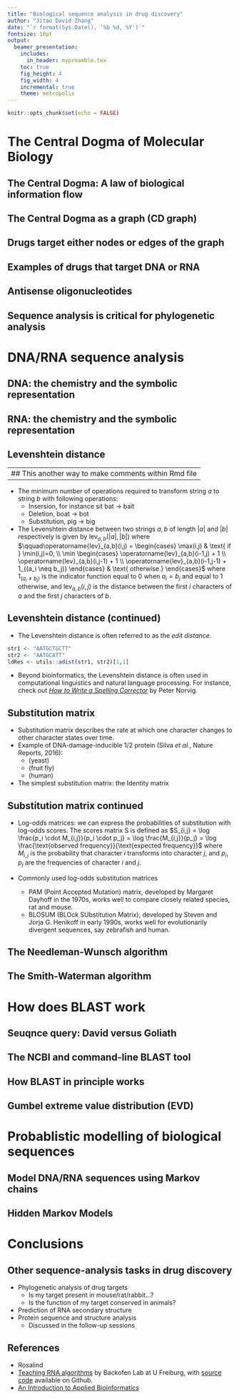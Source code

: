 ```yaml
---
title: "Biological sequence analysis in drug discovery"
author: "Jitao David Zhang"
date: "`r format(Sys.Date(), '%b %d, %Y')`"
fontsize: 10pt
output: 
  beamer_presentation:
    includes:
      in_header: mypreamble.tex
    toc: true
    fig_height: 4
    fig_width: 4
    incremental: true
    theme: metropolis
---
```


```r
knitr::opts_chunk$set(echo = FALSE)
```

# The Central Dogma of Molecular Biology

## The Central Dogma: A law of biological information flow

\takehome{The central dogma describes how biological information flows}

## The Central Dogma as a graph (CD graph)

\takehome{The CD graph view offers insights for drug discovery}

## Drugs target either nodes or edges of the graph

\takehome{Drugs target either nodes or edges of the CD graph}

## Examples of drugs that target DNA or RNA

\takehome{More and more drugs target DNA/RNA of the CD graph}

## Antisense oligonucleotides

\takehome{Sequence analysis allows designing potent and specific ASOs}

## Sequence analysis is critical for phylogenetic analysis

\takehome{Sequence analysis helps us understanding evolution of sequences}

# DNA/RNA sequence analysis

## DNA: the chemistry and the symbolic representation

\takehome{DNA is a string of characters and often form double helixes}

## RNA: the chemistry and the symbolic representation

\takehome{RNA is a string of characters and is often single-stranded}

## Levenshtein distance

<!-- This method was invented in 1965 by the Russian Mathematician Vladimir Levenshtein (1935-2017).  --> 

---
## This another way to make comments within Rmd file
---

- The minimum number of operations required to transform string $a$ to string $b$ with following operations:
    * Insersion, for instance sit $\textrm{bat}~\rightarrow~\textrm{bait}$ 
    * Deletion, \textit{e.g.} $\textrm{boat}~\rightarrow~\textrm{bot}$
    * Substitution, \textit{e.g.} $\textrm{pig}~\rightarrow~\textrm{big}$
- The Levenshtein distance between two strings $a, b$ of length $|a|$ and $|b|$ respectively is given by $\operatorname{lev}_{a,b}(|a|,|b|)$ where
  $\qquad\operatorname{lev}_{a,b}(i,j) = \begin{cases}
    \max(i,j) & \text{ if } \min(i,j)=0, \\
    \min \begin{cases}
            \operatorname{lev}_{a,b}(i-1,j) + 1 \\
            \operatorname{lev}_{a,b}(i,j-1) + 1 \\
            \operatorname{lev}_{a,b}(i-1,j-1) + 1_{(a_i \neq b_j)}
         \end{cases} & \text{ otherwise.}
   \end{cases}$
\newline
where $1_{(a_i \neq b_j)}$ is the indicator function equal to 0 when  $a_i = b_j$ and equal to 1 otherwise, and $\operatorname{lev}_{a,b}(i,j)$ is the distance between the first $i$ characters of $a$ and the first $j$ characters of $b$.

## Levenshtein distance (continued)

- The Levenshtein distance is often referred to as the *edit distance*. 

```r
str1 <- "AATGCTGCTT"
str2 <- "AATGCATT"
ldRes <- utils::adist(str1, str2)[1,1]
```

\exercise{What is the Levenshtein distance between \texttt{`r str1`} and \texttt{`r str2`}?}{`r ldRes`}

- Beyond bioinformatics, the Levenshtein distance is often used in computational linguistics and natural language processing. For instance, check out [*How to Write a Spelling Corrector*](http://norvig.com/spell-correct.html) by Peter Norvig.

\takehome{Levenshtein distance applies to biological sequences}

## Substitution matrix

<!-- use \scalebox in the graphicx package to resize things  --> 

- Substitution matrix describes the rate at which one character changes to other character states over time.
- Example of DNA-damage-inducible 1/2 protein (Silva *et al.*, Nature Reports, 2016): 
    * \texttt{...DTGAQTT...} (yeast)
    * \texttt{...D\textcolor{red}{S}GAQTT...} (fruit fly)
    * \texttt{...D\textcolor{red}{S}GAQ\textcolor{red}{M}T...} (human)
- The simplest substitution matrix: the Identity matrix
\scalebox{0.7}{
$\begin{bmatrix}
 1 & 0 & \cdots & 0 & 0 \\
 0 & 1 &        & 0 & 0 \\
 \vdots & & \ddots & & \vdots \\
 0 & 0 &        & 1 & 0 \\
 0 & 0 & \cdots & 0 & 1
\end{bmatrix}$
}

\question{(1) What are the advantage and disadvantage of using the identity matrix? (2) What other alternatives can you imagine?}

## Substitution matrix continued

- Log-odds matrices: we can express the probabilities of substitution with log-odds scores. The scores matrix S is defined as
    $S_{i,j} = \log \frac{p_i \cdot M_{i,j}}{p_i \cdot p_j} = \log \frac{M_{i,j}}{p_j} = \log \frac{\text{observed frequency}}{\text{expected frequency}}$
    \newline
    where $M_{i,j}$ is the probability that character $i$ transforms into character $j$, and $p_i$, $p_j$ are the frequencies of character $i$ and $j$.

- Commonly used log-odds substitution matrices
    * PAM (Point Accepted Mutation) matrix, developed by Margaret Dayhoff in the 1970s, works well to compare closely related species, \textit{e.g.} rat and mouse.
    * BLOSUM (BLOck SUbstitution Matrix), developed by Steven and Jorja G. Henikoff in early 1990s, works well for evolutionarily divergent sequences, say zebrafish and human.

## The Needleman-Wunsch algorithm

\takehome{Dynamic programming underlies the Needleman-Wunsch algorithm}

## The Smith-Waterman algorithm

\takehome{SM reaches local alignment whereas NW reaches global alignment}

# How does BLAST work

## Seuqnce query: David versus Goliath

\takehome{Sequence query is frequently used in drug discovery}

## The NCBI and command-line BLAST tool

\takehome{Anyone can query similar sequences using the BLAST tool}

## How BLAST in principle works

\takehome{BLAST is a heuristic method}

## Gumbel extreme value distribution (EVD)

\takehome{Statistical models are important components of bioinformatics}

# Probablistic modelling of biological sequences

## Model DNA/RNA sequences using Markov chains

\takehome{Markov chain is a probablistic model of biological sequences}

## Hidden Markov Models

\takehome{HMMs allow sequence discrimination}

# Conclusions

## Other sequence-analysis tasks in drug discovery

* Phylogenetic analysis of drug targets
    * Is my target present in mouse/rat/rabbit...?
    * Is the function of my target conserved in animals?
* Prediction of RNA secondary structure
* Protein sequence and structure analysis
    * Discussed in the follow-up sessions
    
## References

* Rosalind
* [Teaching RNA algorithms](http://rna.informatik.uni-freiburg.de/Teaching/) by Backofen Lab at U Freiburg, with [source code](https://github.com/BackofenLab/RNA-Playground) available on Github.
* [An Introduction to Applied Bioinformatics](http://readiab.org/)